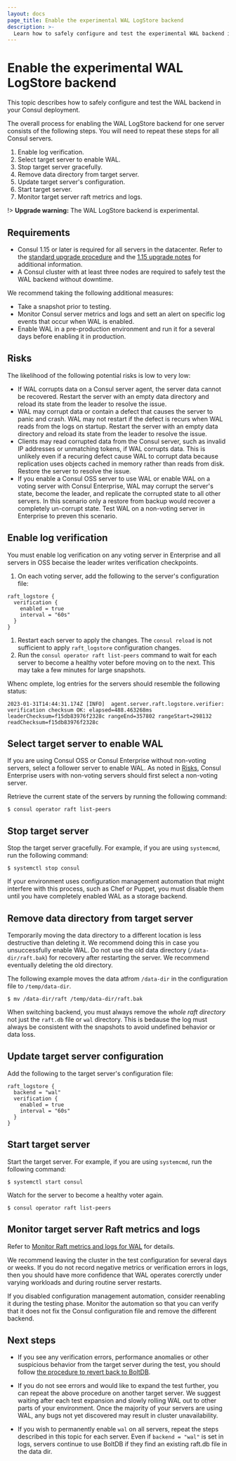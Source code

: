 ```yaml
---
layout: docs
page_title: Enable the experimental WAL LogStore backend
description: >-
  Learn how to safely configure and test the experimental WAL backend in your Consul deployment.
---
```


# Enable the experimental WAL LogStore backend

This topic describes how to safely configure and test the WAL backend in your Consul deployment.

The overall process for enabling the WAL LogStore backend for one server consists of the following steps. You will need to repeat these steps for all Consul servers.

1. Enable log verification.
1. Select target server to enable WAL.
1. Stop target server gracefully.
1. Remove data directory from target server.
1. Update target server's configuration.
1. Start target server.
1. Monitor target server raft metrics and logs.

!> **Upgrade warning:** The WAL LogStore backend is experimental.

## Requirements

- Consul 1.15 or later is required for all servers in the datacenter. Refer to the [standard upgrade procedure](/consul/docs/upgrading/general-process) and the [1.15 upgrade notes](/consul/docs/upgrading/upgrade-specific#consul-1-15-x) for additional information.
- A Consul cluster with at least three nodes are required to safely test the WAL backend without downtime.

We recommend taking the following additional measures:

- Take a snapshot prior to testing.
- Monitor Consul server metrics and logs and sett an alert on specific log events that occur when WAL is enabled.
- Enable WAL in a pre-production environment and run it for a several days before enabling it in production.

## Risks

The likelihood of the following potential risks is low to very low:

 - If WAL corrupts data on a Consul server agent, the server data cannot be recovered. Restart the server with an empty data directory and reload its state from the leader to resolve the issue.
 - WAL may corrupt data or contain a defect that causes the server to panic and crash. WAL may not restart if the defect is recurs when WAL reads from the logs on startup. Restart the server with an empty data directory and reload its state from the leader to resolve the issue.
 - Clients may read corrupted data from the Consul server, such as invalid IP addresses or unmatching tokens, if WAL corrupts data. This is unlikely even if a recuring defect cause WAL to corrupt data because replication uses objects cached in memory rather than reads from disk. Restore the server to resolve the issue.
 - If you enable a Consul OSS server to use WAL or enable WAL on a voting server with Consul Enterprise, WAL may corrupt the server's state, become the leader, and replicate the corrupted state to all other servers. In this scenario only a restore from backup would recover a completely un-corrupt state. Test WAL on a non-voting server in Enterprise to preven this scenario.


## Enable log verification

You must enable log verification on any voting server in Enterprise and all servers in OSS becaise the leader writes verification checkpoints.

1. On each voting server, add the following to the server's configuration file:

  ```hcl
  raft_logstore {
    verification {
      enabled = true
      interval = "60s"
    }
  }
  ```

1. Restart each server to apply the changes. The `consul reload` is not sufficient to apply `raft_logstore` configuration changes. 
1. Run the `consul operator raft list-peers` command to wait for each server to become a healthy voter before moving on to the next. This may take a few minutes for large snapshots. 

Whenc omplete, log entries for the servers should resemble the following status:

```log hideClipboard
2023-01-31T14:44:31.174Z [INFO]  agent.server.raft.logstore.verifier: verification checksum OK: elapsed=488.463268ms leaderChecksum=f15db83976f2328c rangeEnd=357802 rangeStart=298132 readChecksum=f15db83976f2328c
```

## Select target server to enable WAL

If you are using Consul OSS or Consul Enterprise without non-voting servers, select a follower server to enable WAL. As noted in [Risks](#risks), Consul Enterprise users with non-voting servers should first select a non-voting server. 

Retrieve the current state of the servers by running the following command:

```shell-session
$ consul operator raft list-peers
```

## Stop target server

Stop the target server gracefully. For example, if you are using `systemcmd`, 
run the following command:

```shell-session
$ systemctl stop consul
```

If your environment uses configuration management automation that might interfere with this process, such as Chef or Puppet, you must disable them until you have completely enabled WAL as a storage backend.

## Remove data directory from target server

Temporarily moving the data directory to a different location is less destructive than deleting it. We recommend doing this in case you unsuccessfully enable WAL. Do not use the old data directory (`/data-dir/raft.bak`) for recovery after restarting the server. We recommend eventually deleting the old directory.

The following example moves the data atfrom `/data-dir` in the configuration file to `/temp/data-dir`.

```shell-session
$ mv /data-dir/raft /temp/data-dir/raft.bak
```

When switching backend, you must always remove the _whole raft directory_ not just the `raft.db` file or `wal` directory. This is bedause the log must always be consistent with the snapshots to avoid undefined behavior or data loss.

## Update target server configuration

Add the following to the target server's configuration file:

```hcl
raft_logstore {
  backend = "wal"
  verification {
    enabled = true
    interval = "60s"
  }
}
```

## Start target server

Start the target server. For example, if you are using `systemcmd`, run the following command:

```shell-session
$ systemctl start consul
```

Watch for the server to become a healthy voter again.

```shell-session
$ consul operator raft list-peers
```

## Monitor target server Raft metrics and logs

Refer to [Monitor Raft metrics and logs for WAL](/consul/docs/agent/wal-logstore/monitoring) for details.

We recommend leaving the cluster in the test configuration for several days or weeks. If you do not record negative metrics or verification errors in logs, then you should have more confidence that WAL operates corerctly under varying workloads and during routine server restarts.

If you disabled configuration management automation, consider reenabling it during the testing phase. Monitor the automation so that you can verify that it does not fix the Consul configuration file and remove the different backend.

## Next steps

- If you see any verification errors, performance anomalies or other suspicious behavior from the target server during the test, you should follow [the procedure to revert back to BoltDB](/consul/docs/agent/wal-logstore/revert-to-boltdb).

- If you do not see errors and would like to expand the test further, you can repeat the above procedure on another target server. We suggest waiting after each test expansion and slowly rolling WAL out to other parts of your environment. Once the majority of your servers are using WAL, any bugs not yet discovered may result in cluster unavailability.

- If you wish to permanently enable `wal` on all servers, repeat the steps described in this topic for each server. Even if `backend = "wal"` is set in logs, servers continue to use BoltDB if they find an existing raft.db file in the data dir.